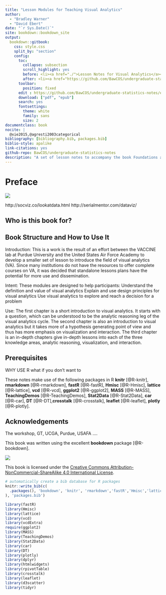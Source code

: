 ```yaml
--- 
title: "Lesson Modules for Teaching Visual Analytics"
author: 
  - "Bradley Warner"
  - "David Ebert"
date: "`r Sys.Date()`"
site: bookdown::bookdown_site
output: 
  bookdown::gitbook:
    css: style.css
    split_by: "section"
    config:
      toc:
        collapse: subsection
        scroll_highlight: yes
        before: <li><a href="./">Lesson Notes for Visual Analytics</a></li>
        after: <li><a href="https://github.com/BawCOS/undergraduate-statistics-notes" target="blank">Published with bookdown</a></li>
      toolbar:
        position: fixed
      edit : https://github.com/BawCOS/undergraduate-statistics-notes/edit/master/%s
      download: ["pdf", "epub"]
      search: yes
      fontsettings:
        theme: white
        family: sans
        size: 2
documentclass: book
nocite: | 
  @xie2015,@agresti2003categorical
bibliography: [bibliography.bib, packages.bib]
biblio-style: apalike
link-citations: yes
github-repo: BawCOS/undergraduate-statistics-notes
description: "A set of lesson notes to accompany the book Foundations and Application of Statistics: An Introduction Using R by Randall Pruim.  This is for a one semester course and does not use the entire book."
---
```


# Preface {-}

![](./images/Teaching_Visual_Analytics.jpg)  


http://socviz.co/lookatdata.html 
http://serialmentor.com/dataviz/ 




## Who is this book for?



## Book Structure and How to Use It

Introduction:  This is a work is the result of an effort between the VACCINE lab at Purdue University and the United States Air Force Academy to develop a smaller set of lesson to introduce the field of visual analytics (VA).  Since many institutions do not have the resources to offer complete courses on VA, it was decided that standalone lessons plans have the potential for more use and dissemination.   

Intent:  These modules are designed to help participants:
Understand the definition and value of visual analytics
Explain and use design principles for visual analytics
Use visual analytics to explore and reach a decision for a problem

Use:  The first chapter is a short introduction to visual analytics. It starts with a question, which can be understood to be the analytic reasoning leg of the visual analytics cycle. The second chapter is also an introduction to visual analytics but it takes more of a hypothesis generating point of view and thus has more emphasis on visualization and interaction. The third chapter is an in-depth  chapters give in-depth lessons into each of the three knowledge areas, analytic reasoning, visualization, and interaction.


## Prerequisites

WHY USE R what if you don't want to

These notes make use of the following packages in R **knitr** [@R-knitr], **rmarkdown** [@R-rmarkdown], **fastR** [@R-fastR], **Hmisc** [@R-Hmisc], **lattice** [@R-lattice], **vcd** [@R-vcd], **ggplot2** [@R-ggplot2], **MASS** [@R-MASS], **TeachingDemos** [@R-TeachingDemos], **Stat2Data** [@R-Stat2Data], **car** [@R-car], **DT** [@R-DT],**crosstalk** [@R-crosstalk], **leaflet** [@R-leaflet], **plotly** [@R-plotly].

## Acknowledgements 

The workshop, GT, UCGA, Purdue, USAFA ....

This book was written using the excellent **bookdown** package [@R-bookdown].



![](./by-nc-sa.png)  

This book is licensed under the [Creative Commons Attribution-NonCommercial-ShareAlike 4.0 International License](http://creativecommons.org/licenses/by-nc-sa/4.0/).

```r
# automatically create a bib database for R packages
knitr::write_bib(c(
  .packages(), 'bookdown', 'knitr', 'rmarkdown','fastR','Hmisc','lattice','vcd','ggplot2','MASS','TeachingDemos','Stat2Data','car','DT','leaflet','crosstalk','plotly','tidyr','vcdExtra'
), 'packages.bib')
```

```r
library(fastR)
library(Hmisc)
library(lattice)
library(vcd)
library(vcdExtra)
require(ggplot2)
library(MASS)
library(TeachingDemos)
library(Stat2Data)
library(car)
library(DT)
library(plotly)
library(dplyr)
library(htmlwidgets)
library(rpivotTable)
library(crosstalk)
library(leaflet)
library(d3scatter)
library(tidyr)
```

